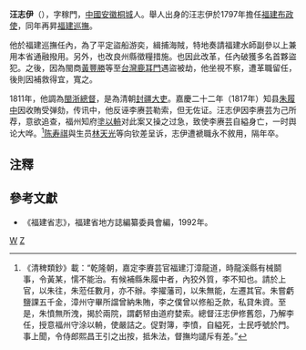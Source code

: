 '''汪志伊'''（{{bd|1743年||1818年|catIdx=W汪}}），字稼門，[[中國|中國]][[安徽|安徽]][[桐城|桐城]]人。舉人出身的汪志伊於1797年擔任[[福建布政使|福建布政使]]，同年再昇[[福建巡撫|福建巡撫]]。

他於福建巡撫任內，為了平定盜船游奕，緝捕海賊，特地奏請福建水師副參以上兼用本省通融撥用。另外，也改良州縣徵糧措施。也因此改革，任內破獲多名首夥盜犯。之後，因為閩商[[黃豐勝|黃豐勝]]等至[[台灣|台灣]][[鹿耳門|鹿耳門]]遇盜被劫，他坐視不察，遭革職留任，後則因補救得宜，寬之。

1811年，他調為[[閩浙總督|閩浙總督]]，是為清朝[[封疆大吏|封疆大吏]]。嘉慶二十二年（1817年）知县[[朱履中|朱履中]]因收賄受弹劾，传讯中，他反诬李赓芸勒索，但无佐证。汪志伊因李赓芸为己所荐，意欲追查，福州知府[[塗以輈|塗以輈]]对此案又操之过急，致使李赓芸自縊身亡，一时舆论大哗。<ref>《清稗類鈔》載：“乾隆朝，嘉定李賡芸官福建汀漳龍道，時龍溪縣有械鬬事，令黃某，懦不能治。有候補縣朱履中者，內狡外質，李不知也。請於上官，以朱往，朱蒞任數月，亦不辦。李擢藩司，以朱無能，左遷其官。朱嘗虧鹽課五千金，漳州守畢所譡曾納朱賄，李之僕曾以修船乏款，私貸朱資。至是，朱憤無所洩，揭於兩院，謂虧帑由道府婪索。總督汪志伊修舊怨，乃解李任，授意福州守涂以輈，使嚴詰之。促對簿，李憤，自縊死，士民呼號於門。事上聞，令侍郎熙昌王引之出按，抵朱法，督撫均譴斥有差。”</ref>[[陈寿祺|陈寿祺]]與生员[[林天光|林天光]]等向钦差呈诉，志伊遭褫職永不敘用，隔年卒。

==注釋==
{{reflist}}

==參考文獻==
*《福建省志》，福建省地方誌編纂委員會編，1992年。

{{start box}}
{{s-before|[[費淳|費淳]]}}
{{s-title|[[福建巡撫|福建巡撫]]|1797年上任}}
{{s-after|[[李殿圖|李殿圖]]}}
{{end box}}
{{清朝人物小作品}}
[[Category:清朝福建巡抚|W]]
[[Category:汪姓|Z]]